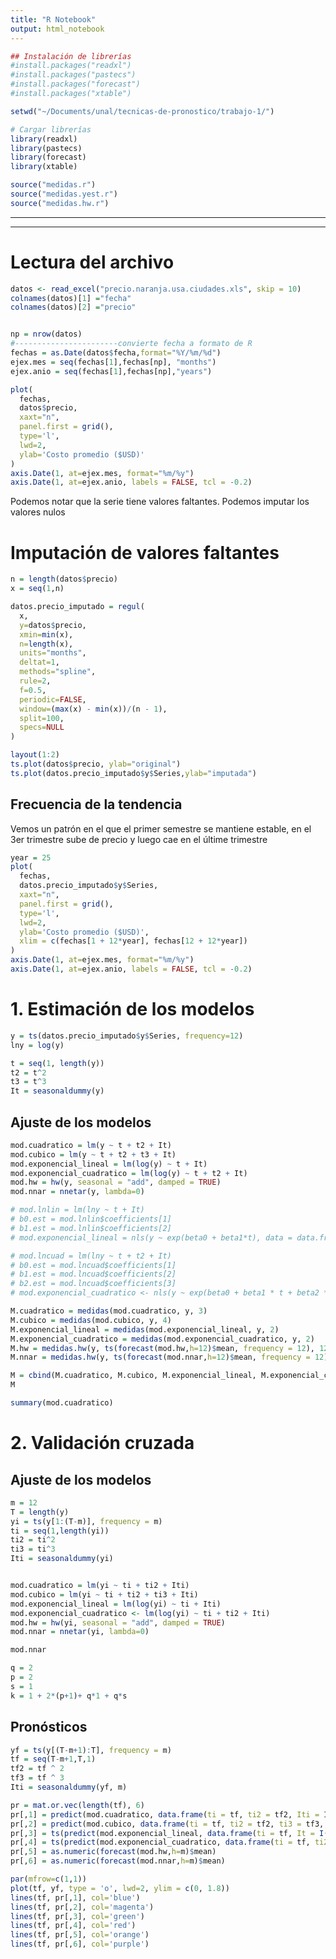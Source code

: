 ```yaml
---
title: "R Notebook"
output: html_notebook
---
```


```r
## Instalación de librerías
#install.packages("readxl")
#install.packages("pastecs")
#install.packages("forecast")
#install.packages("xtable")
```

```r
setwd("~/Documents/unal/tecnicas-de-pronostico/trabajo-1/")

# Cargar librerías
library(readxl)
library(pastecs)
library(forecast)
library(xtable)

source("medidas.r")
source("medidas.yest.r")
source("medidas.hw.r")
```

------------------------------------------------------------------------

------------------------------------------------------------------------

# Lectura del archivo

```r

datos <- read_excel("precio.naranja.usa.ciudades.xls", skip = 10)
colnames(datos)[1] ="fecha"
colnames(datos)[2] ="precio"


np = nrow(datos)
#-----------------------convierte fecha a formato de R
fechas = as.Date(datos$fecha,format="%Y/%m/%d")
ejex.mes = seq(fechas[1],fechas[np], "months")
ejex.anio = seq(fechas[1],fechas[np],"years")

plot(
  fechas,
  datos$precio,
  xaxt="n",
  panel.first = grid(),
  type='l',
  lwd=2,
  ylab='Costo promedio ($USD)'
)
axis.Date(1, at=ejex.mes, format="%m/%y")
axis.Date(1, at=ejex.anio, labels = FALSE, tcl = -0.2)
```

Podemos notar que la serie tiene valores faltantes. Podemos imputar los valores nulos

# Imputación de valores faltantes

```r
n = length(datos$precio)
x = seq(1,n)

datos.precio_imputado = regul(
  x,
  y=datos$precio,
  xmin=min(x),
  n=length(x),
  units="months",
  deltat=1,
  methods="spline",
  rule=2,
  f=0.5,
  periodic=FALSE,
  window=(max(x) - min(x))/(n - 1),
  split=100,
  specs=NULL
)

layout(1:2)
ts.plot(datos$precio, ylab="original")
ts.plot(datos.precio_imputado$y$Series,ylab="imputada")
```

## Frecuencia de la tendencia

Vemos un patrón en el que el primer semestre se mantiene estable, en el 3er trimestre sube de precio y luego cae en el últime trimestre

```r
year = 25
plot(
  fechas,
  datos.precio_imputado$y$Series,
  xaxt="n",
  panel.first = grid(),
  type='l',
  lwd=2,
  ylab='Costo promedio ($USD)',
  xlim = c(fechas[1 + 12*year], fechas[12 + 12*year])
)
axis.Date(1, at=ejex.mes, format="%m/%y")
axis.Date(1, at=ejex.anio, labels = FALSE, tcl = -0.2)
```

# 1. Estimación de los modelos

```r
y = ts(datos.precio_imputado$y$Series, frequency=12)
lny = log(y)

t = seq(1, length(y))
t2 = t^2
t3 = t^3
It = seasonaldummy(y)
```

## Ajuste de los modelos

```r

mod.cuadratico = lm(y ~ t + t2 + It)
mod.cubico = lm(y ~ t + t2 + t3 + It)
mod.exponencial_lineal = lm(log(y) ~ t + It)
mod.exponencial_cuadratico = lm(log(y) ~ t + t2 + It)
mod.hw = hw(y, seasonal = "add", damped = TRUE)
mod.nnar = nnetar(y, lambda=0)

# mod.lnlin = lm(lny ~ t + It)
# b0.est = mod.lnlin$coefficients[1]
# b1.est = mod.lnlin$coefficients[2]
# mod.exponencial_lineal = nls(y ~ exp(beta0 + beta1*t), data = data.frame(y, t), start = list(beta0 = b0.est, beta1 = b1.est))

# mod.lncuad = lm(lny ~ t + t2 + It)
# b0.est = mod.lncuad$coefficients[1]
# b1.est = mod.lncuad$coefficients[2]
# b2.est = mod.lncuad$coefficients[3]
# mod.exponencial_cuadratico <- nls(y ~ exp(beta0 + beta1 * t + beta2 * t2), start = list(beta0 = b0.est, beta1 = b1.est, beta2 = b2.est))

```


```r
M.cuadratico = medidas(mod.cuadratico, y, 3)
M.cubico = medidas(mod.cubico, y, 4)
M.exponencial_lineal = medidas(mod.exponencial_lineal, y, 2)
M.exponencial_cuadratico = medidas(mod.exponencial_cuadratico, y, 2)
M.hw = medidas.hw(y, ts(forecast(mod.hw,h=12)$mean, frequency = 12), 12)
M.nnar = medidas.hw(y, ts(forecast(mod.nnar,h=12)$mean, frequency = 12), 12)

M = cbind(M.cuadratico, M.cubico, M.exponencial_lineal, M.exponencial_cuadratico, M.hw, M.nnar)
M
```

```r
summary(mod.cuadratico)
```


# 2. Validación cruzada

## Ajuste de los modelos

```r
m = 12
T = length(y)
yi = ts(y[1:(T-m)], frequency = m)
ti = seq(1,length(yi))
ti2 = ti^2
ti3 = ti^3
Iti = seasonaldummy(yi)


mod.cuadratico = lm(yi ~ ti + ti2 + Iti)
mod.cubico = lm(yi ~ ti + ti2 + ti3 + Iti)
mod.exponencial_lineal = lm(log(yi) ~ ti + Iti)
mod.exponencial_cuadratico <- lm(log(yi) ~ ti + ti2 + Iti)
mod.hw = hw(yi, seasonal = "add", damped = TRUE)
mod.nnar = nnetar(yi, lambda=0)
```

```r
mod.nnar

q = 2
p = 2
s = 1
k = 1 + 2*(p+1)+ q*1 + q*s
```


## Pronósticos

```r
yf = ts(y[(T-m+1):T], frequency = m)
tf = seq(T-m+1,T,1)
tf2 = tf ^ 2
tf3 = tf ^ 3
Iti = seasonaldummy(yf, m)

pr = mat.or.vec(length(tf), 6)
pr[,1] = predict(mod.cuadratico, data.frame(ti = tf, ti2 = tf2, Iti = Iti))
pr[,2] = predict(mod.cubico, data.frame(ti = tf, ti2 = tf2, ti3 = tf3, Iti = Iti))
pr[,3] = ts(predict(mod.exponencial_lineal, data.frame(ti = tf, It = I(Iti))),frequency = 12)
pr[,4] = ts(predict(mod.exponencial_cuadratico, data.frame(ti = tf, ti2 = tf2, It = I(Iti))),frequency = 12)
pr[,5] = as.numeric(forecast(mod.hw,h=m)$mean)
pr[,6] = as.numeric(forecast(mod.nnar,h=m)$mean)
```

```r
par(mfrow=c(1,1))
plot(tf, yf, type = 'o', lwd=2, ylim = c(0, 1.8))
lines(tf, pr[,1], col='blue')
lines(tf, pr[,2], col='magenta')
lines(tf, pr[,3], col='green')
lines(tf, pr[,4], col='red')
lines(tf, pr[,5], col='orange')
lines(tf, pr[,6], col='purple')
```
